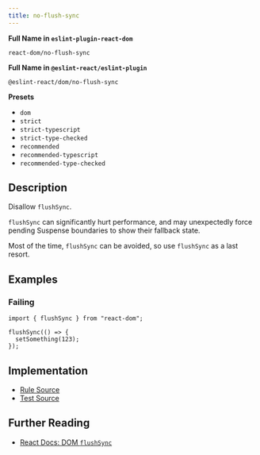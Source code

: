 ```yaml
---
title: no-flush-sync
---
```


**Full Name in `eslint-plugin-react-dom`**

```plain copy
react-dom/no-flush-sync
```

**Full Name in `@eslint-react/eslint-plugin`**

```plain copy
@eslint-react/dom/no-flush-sync
```

**Presets**

- `dom`
- `strict`
- `strict-typescript`
- `strict-type-checked`
- `recommended`
- `recommended-typescript`
- `recommended-type-checked`

## Description

Disallow `flushSync`.

`flushSync` can significantly hurt performance, and may unexpectedly force pending Suspense boundaries to show their fallback state.

Most of the time, `flushSync` can be avoided, so use `flushSync` as a last resort.

## Examples

### Failing

```tsx
import { flushSync } from "react-dom";

flushSync(() => {
  setSomething(123);
});
```

## Implementation

- [Rule Source](https://github.com/Rel1cx/eslint-react/tree/main/packages/plugins/eslint-plugin-react-dom/src/rules/no-flush-sync.ts)
- [Test Source](https://github.com/Rel1cx/eslint-react/tree/main/packages/plugins/eslint-plugin-react-dom/src/rules/no-flush-sync.spec.ts)

## Further Reading

- [React Docs: DOM `flushSync`](https://react.dev/reference/react-dom/flushSync)
